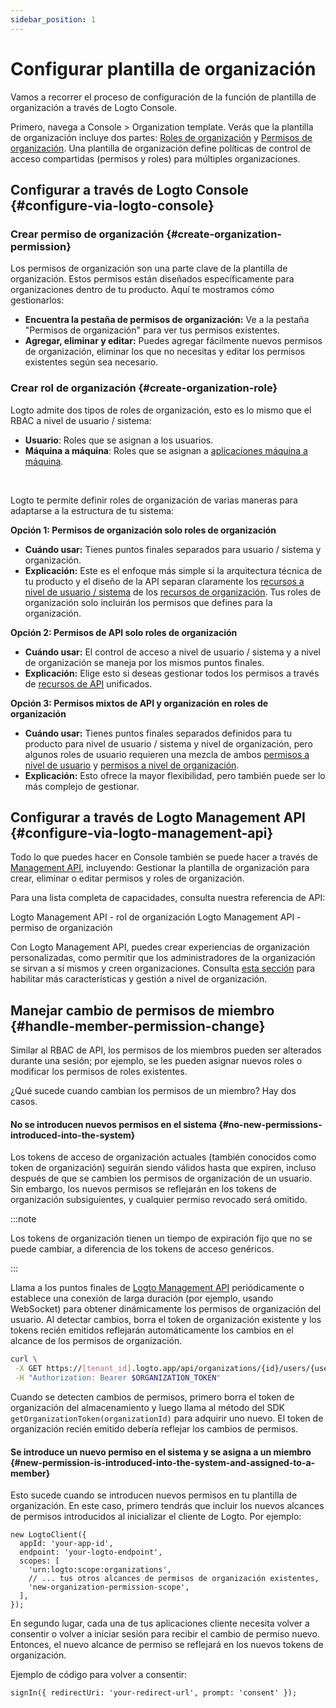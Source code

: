 ```yaml
---
sidebar_position: 1
---
```


# Configurar plantilla de organización

Vamos a recorrer el proceso de configuración de la función de plantilla de organización a través de Logto Console.

Primero, navega a <CloudLink to="/organization-template">Console > Organization template</CloudLink>. Verás que la plantilla de organización incluye dos partes: [Roles de organización](/authorization/organization-template#organization-role) y [Permisos de organización](/authorization/organization-template#organization-permission). Una plantilla de organización define políticas de control de acceso compartidas (permisos y roles) para múltiples organizaciones.

## Configurar a través de Logto Console \{#configure-via-logto-console}

### Crear permiso de organización \{#create-organization-permission}

Los permisos de organización son una parte clave de la plantilla de organización. Estos permisos están diseñados específicamente para organizaciones dentro de tu producto. Aquí te mostramos cómo gestionarlos:

- **Encuentra la pestaña de permisos de organización:** Ve a la pestaña "Permisos de organización" para ver tus permisos existentes.
- **Agregar, eliminar y editar:** Puedes agregar fácilmente nuevos permisos de organización, eliminar los que no necesitas y editar los permisos existentes según sea necesario.

### Crear rol de organización \{#create-organization-role}

Logto admite dos tipos de roles de organización, esto es lo mismo que el RBAC a nivel de usuario / sistema:

- **Usuario**: Roles que se asignan a los usuarios.
- **Máquina a máquina**: Roles que se asignan a [aplicaciones máquina a máquina](/quick-starts/m2m).

<br />

Logto te permite definir roles de organización de varias maneras para adaptarse a la estructura de tu sistema:

**Opción 1: Permisos de organización solo roles de organización**

- **Cuándo usar:** Tienes puntos finales separados para usuario / sistema y organización.
- **Explicación:** Este es el enfoque más simple si la arquitectura técnica de tu producto y el diseño de la API separan claramente los [recursos a nivel de usuario / sistema](/authorization/role-based-access-control#permissionsscopes) de los [recursos de organización](/authorization/organization-template#organization-permission). Tus roles de organización solo incluirán los permisos que defines para la organización.

**Opción 2: Permisos de API solo roles de organización**

- **Cuándo usar:** El control de acceso a nivel de usuario / sistema y a nivel de organización se maneja por los mismos puntos finales.
- **Explicación:** Elige esto si deseas gestionar todos los permisos a través de [recursos de API](/authorization/api-resources) unificados.

**Opción 3: Permisos mixtos de API y organización en roles de organización**

- **Cuándo usar:** Tienes puntos finales separados definidos para tu producto para nivel de usuario / sistema y nivel de organización, pero algunos roles de usuario requieren una mezcla de ambos [permisos a nivel de usuario](/authorization/role-based-access-control#permissionsscopes) y [permisos a nivel de organización](/authorization/organization-template#organization-permission).
- **Explicación:** Esto ofrece la mayor flexibilidad, pero también puede ser lo más complejo de gestionar.

## Configurar a través de Logto Management API \{#configure-via-logto-management-api}

Todo lo que puedes hacer en Console también se puede hacer a través de [Management API](/integrate-logto/interact-with-management-api), incluyendo: Gestionar la plantilla de organización para crear, eliminar o editar permisos y roles de organización.

Para una lista completa de capacidades, consulta nuestra referencia de API:

<Url href="https://openapi.logto.io/operation/operation-updateorganizationrole">
  Logto Management API - rol de organización
</Url>

<Url href="https://openapi.logto.io/operation/operation-listorganizationscopes">
  Logto Management API - permiso de organización
</Url>

Con Logto Management API, puedes crear experiencias de organización personalizadas, como permitir que los administradores de la organización se sirvan a sí mismos y creen organizaciones. Consulta [esta sección](/end-user-flows/organization-experience/) para habilitar más características y gestión a nivel de organización.

## Manejar cambio de permisos de miembro \{#handle-member-permission-change}

Similar al RBAC de API, los permisos de los miembros pueden ser alterados durante una sesión; por ejemplo, se les pueden asignar nuevos roles o modificar los permisos de roles existentes.

¿Qué sucede cuando cambian los permisos de un miembro? Hay dos casos.

#### No se introducen nuevos permisos en el sistema \{#no-new-permissions-introduced-into-the-system}

Los tokens de acceso de organización actuales (también conocidos como token de organización) seguirán siendo válidos hasta que expiren, incluso después de que se cambien los permisos de organización de un usuario. Sin embargo, los nuevos permisos se reflejarán en los tokens de organización subsiguientes, y cualquier permiso revocado será omitido.

:::note

Los tokens de organización tienen un tiempo de expiración fijo que no se puede cambiar, a diferencia de los tokens de acceso genéricos.

:::

Llama a los puntos finales de [Logto Management API](/integrate-logto/interact-with-management-api/) periódicamente o establece una conexión de larga duración (por ejemplo, usando WebSocket) para obtener dinámicamente los permisos de organización del usuario. Al detectar cambios, borra el token de organización existente y los tokens recién emitidos reflejarán automáticamente los cambios en el alcance de los permisos de organización.

```bash
curl \
 -X GET https://[tenant_id].logto.app/api/organizations/{id}/users/{userId}/scopes \
 -H "Authorization: Bearer $ORGANIZATION_TOKEN"
```

Cuando se detecten cambios de permisos, primero borra el token de organización del almacenamiento y luego llama al método del SDK `getOrganizationToken(organizationId)` para adquirir uno nuevo. El token de organización recién emitido debería reflejar los cambios de permisos.

#### Se introduce un nuevo permiso en el sistema y se asigna a un miembro \{#new-permission-is-introduced-into-the-system-and-assigned-to-a-member}

Esto sucede cuando se introducen nuevos permisos en tu plantilla de organización. En este caso, primero tendrás que incluir los nuevos alcances de permisos introducidos al inicializar el cliente de Logto. Por ejemplo:

```tsx
new LogtoClient({
  appId: 'your-app-id',
  endpoint: 'your-logto-endpoint',
  scopes: [
    'urn:logto:scope:organizations',
    // ... tus otros alcances de permisos de organización existentes,
    'new-organization-permission-scope',
  ],
});
```

En segundo lugar, cada una de tus aplicaciones cliente necesita volver a consentir o volver a iniciar sesión para recibir el cambio de permiso nuevo. Entonces, el nuevo alcance de permiso se reflejará en los nuevos tokens de organización.

Ejemplo de código para volver a consentir:

```tsx
signIn({ redirectUri: 'your-redirect-url', prompt: 'consent' });
```

